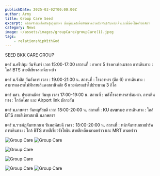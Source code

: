```yaml
---
publishDate: 2025-03-02T00:00:00Z
author: Army
title: Group Care Seed
excerpt: คริสตจักรเมล็ดพันธุ์กรุงเทพฯ มีกลุ่มแคร์เพื่อพัฒนาความสัมพันธ์กับพระเจ้าและพี่น้องในคริสตจักร
category: News
image: ~/assets/images/groupCare/groupCare(1).jpeg
tags:
    - relationshipWithGod
---
```


SEED BKK CARE GROUP

แคร์ ม.ศรีปทุม
วันจันทร์
เวลา 15:00-17:00
เสถานที่ : อาคาร 5 ข้างคาเฟ่อเมซอล
การเดินทาง : ใกล้ BTS สายสีเขียวสถานีบางบัว

แคร์ ม.รังสิต
วันอังคาร
เวลา : 19.00-21.00 น.
สถานที่ : โรงอาหาร (ตึก 6)
การเดินทาง : สามารถลงรถไฟฟ้าสายสีแดงสถานีหลัก 6 และต่อรถเข้าไปประมาณ​ 3 กิโล

แคร์ มศว. ประสานมิตร
วันพุธ
เวลา 17:00-19:00 น.
สถานที่ : หลังโรงอาหารสาธิตมศว.
การเดินทาง : ใกล้อโศก และ Airport link มักกะสัน

แคร์ ม.เกษตรฯ
วันพฤหัสบดี
เวลา 18:00-20:00 น.
สถานที่ : KU avanue
การเดินทาง : ใกล้ BTS สายสีเขียวสถานี ม.เกษตรฯ

แคร์ ม.ราชภัฏจันทรเกษม
วันพฤหัสบดี
เวลา : 18:00-20:00 น.
สถานที่ : หน้าจันทรเกษมปาร์ค
การเดินทาง : ใกล้ BTS สายสีเขียวรัชโยธิน สายสีเหลืองลาดพร้าว และ MRT ลาดพร้าว

![Group Care](<~/assets/images/groupCare/groupCare(2).jpeg>)
![Group Care](<~/assets/images/groupCare/groupCare(3).jpeg>)

![Group Care](<~/assets/images/groupCare/groupCare(4).jpeg>)

![Group Care](<~/assets/images/groupCare/groupCare(5).jpeg>)

![Group Care](<~/assets/images/groupCare/groupCare(6).jpeg>)
![Group Care](<~/assets/images/groupCare/groupCare(7).jpeg>)

